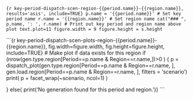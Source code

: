 
```{r key-period-dispatch-scen-region-{{period.name}}-{{region.name}}, results='asis', include=TRUE}
p.name = '{{period.name}}' # Set key period name
r.name = '{{region.name}}' # Set region name
cat("### ", p.name, ': ', r.name) # Print out key period and region name above plot
text.plot=11
figure.width = 9
figure.height = s.height
```

```{r key-period-dispatch-scen-plots-region-{{period.name}}-{{region.name}}, fig.width=figure.width, fig.height=figure.height, include=TRUE}
# Make plot if data exists for this region
if (nrow(gen.type.region[Period==p.name & Region==r.name,])>0 ) {
  p = dispatch_plot(gen.type.region[Period==p.name & Region==r.name, ], 
                    gen.load.region[Period==p.name & Region==r.name, ], filters = 'scenario')
  print( p + facet_wrap(~scenario, ncol=1) )

} else{ print('No generation found for this period and region.')}
```




